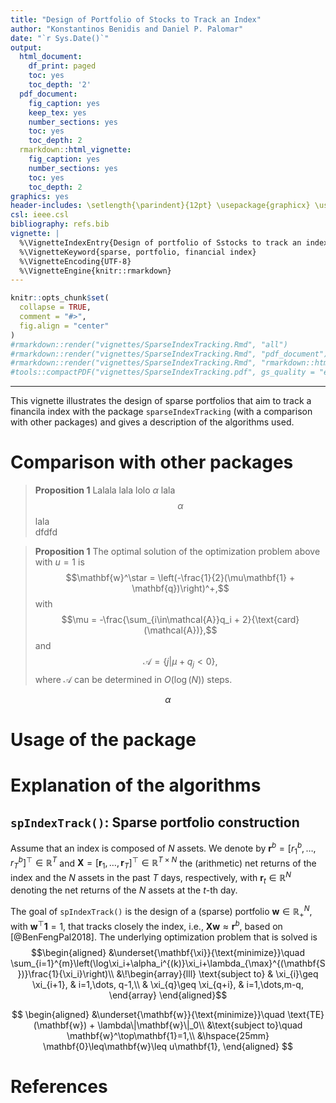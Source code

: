 ```yaml
---
title: "Design of Portfolio of Stocks to Track an Index"
author: "Konstantinos Benidis and Daniel P. Palomar"
date: "`r Sys.Date()`"
output:
  html_document:
    df_print: paged
    toc: yes
    toc_depth: '2'
  pdf_document:
    fig_caption: yes
    keep_tex: yes
    number_sections: yes
    toc: yes
    toc_depth: 2
  rmarkdown::html_vignette:
    fig_caption: yes
    number_sections: yes
    toc: yes
    toc_depth: 2
graphics: yes
header-includes: \setlength{\parindent}{12pt} \usepackage{graphicx} \usepackage{bm}
csl: ieee.csl
bibliography: refs.bib
vignette: |
  %\VignetteIndexEntry{Design of portfolio of Sstocks to track an index}
  %\VignetteKeyword{sparse, portfolio, financial index}
  %\VignetteEncoding{UTF-8}
  %\VignetteEngine{knitr::rmarkdown}
---
```


```r
knitr::opts_chunk$set(
  collapse = TRUE,
  comment = "#>",
  fig.align = "center"
)
#rmarkdown::render("vignettes/SparseIndexTracking.Rmd", "all")
#rmarkdown::render("vignettes/SparseIndexTracking.Rmd", "pdf_document")
#rmarkdown::render("vignettes/SparseIndexTracking.Rmd", "rmarkdown::html_vignette")
#tools::compactPDF("vignettes/SparseIndexTracking.pdf", gs_quality = "ebook")
```

-----------
This vignette illustrates the design of sparse portfolios that aim to track a financila index with the package `sparseIndexTracking` (with a comparison with other packages) and gives a description of the algorithms used.


# Comparison with other packages

> **Proposition 1**
  Lalala lala
  lolo $\alpha$ lala
  $$\alpha$$
  lala  
  dfdfd
  
> **Proposition 1**
  The optimal solution of the optimization problem above with $u=1$ is
  $$\mathbf{w}^\star = \left(-\frac{1}{2}(\mu\mathbf{1} + \mathbf{q})\right)^+,$$
  with
  $$\mu = -\frac{\sum_{i\in\mathcal{A}}q_i + 2}{\text{card}(\mathcal{A})},$$
  and
  $$\mathcal{A} = \big\{j \big| \mu + q_j < 0\big\},$$
  where $\mathcal{A}$ can be determined in $O(\log(N))$ steps.

$$\alpha$$

\begin{equation}
\alpha
\end{equation}

# Usage of the package


# Explanation of the algorithms

## `spIndexTrack()`: Sparse portfolio construction

Assume that an index is composed of $N$ assets. We denote by $\mathbf{r}^b=[r_1^b,\dots,r_T^b]^\top\in\mathbb{R}^T$ and $\mathbf{X}=[\mathbf{r}_1,\dots,\mathbf{r}_T]^\top\in\mathbb{R}^{T\times N}$ the (arithmetic) net returns of the index and the $N$ assets in the past $T$ days, respectively, with $\mathbf{r}_t\in\mathbb{R}^N$ denoting the net returns of the $N$ assets at the $t$-th day.

The goal of `spIndexTrack()` is the design of a (sparse) portfolio $\mathbf{w}\in\mathbb{R}_+^N$, with $\mathbf{w}^\top\mathbf{1} = 1$, that tracks closely the index, i.e., $\mathbf{X}\mathbf{w} \approx \mathbf{r}^b$, based on [@BenFengPal2018]. The underlying optimization problem that is solved is
    $$\begin{aligned}
		&\underset{\mathbf{\xi}}{\text{minimize}}\quad \sum_{i=1}^{m}\left(\log\xi_i+\alpha_i^{(k)}\xi_i+\lambda_{\max}^{(\mathbf{S})}\frac{1}{\xi_i}\right)\\
		&\!\begin{array}{lll}
		\text{subject to} & \xi_{i}\geq \xi_{i+1}, & i=1,\dots, q-1,\\
		 & \xi_{q}\geq \xi_{q+i}, & i=1,\dots,m-q,
		\end{array}
	\end{aligned}$$
	
$$
\begin{aligned}
    &\underset{\mathbf{w}}{\text{minimize}}\quad \text{TE}(\mathbf{w}) + \lambda\|\mathbf{w}\|_0\\
    &\text{subject to}\quad \mathbf{w}^\top\mathbf{1}=1,\\
    &\hspace{25mm} \mathbf{0}\leq\mathbf{w}\leq u\mathbf{1},
\end{aligned}
$$ 



# References {-}
\setlength{\parindent}{-0.2in}
\setlength{\leftskip}{0.2in}
\setlength{\parskip}{8pt}
\noindent
